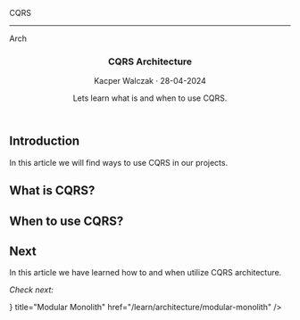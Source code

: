 
<section className="header__height w-full rounded-2xl bg-indigo-900 bg-opacity-10 border-2 border-indigo-500 mt-2">
    <article className="flex flex-col align-between h-full relative">
        <div className="absolute top-0 left-0 p-2">
            <ArchitectureTag/>
        </div>
        <section className="shadow-lg flex align-center justify-center gap-3 h-full overflow-hidden">
            <div className="flex flex-col bg-black h-40 w-40 p-1 mt-20 text-white font-bold">
                <p>CQRS</p>
                <hr/>
                <p>Arch</p>
            </div>
        </section>
        <header className="flex flex-col px-4 pb-4 pt-4">
            <div className="flex flex-row justify-between items-center mb-3 border-b-2 border-b-indigo-300">
                <h1 className="text-2xl font-bold">CQRS Architecture</h1>
                <p className="mt-2 text-lg text-gray-500">Kacper Walczak &middot; 28-04-2024</p>
            </div>
            <p className="mt-2 text-lg">Lets learn what is and when to use CQRS.</p>
        </header>
    </article>
</section>

## Introduction

In this article we will find ways to use CQRS in our projects.

## What is CQRS?

## When to use CQRS?

## Next

In this article we have learned how to and when utilize CQRS architecture.

*Check next:*

<Cards>
  <Card icon={<svg xmlns="http://www.w3.org/2000/svg" width="16" height="16" fill="currentColor" class="bi bi-buildings" viewBox="0 0 16 16">
  <path d="M14.763.075A.5.5 0 0 1 15 .5v15a.5.5 0 0 1-.5.5h-3a.5.5 0 0 1-.5-.5V14h-1v1.5a.5.5 0 0 1-.5.5h-9a.5.5 0 0 1-.5-.5V10a.5.5 0 0 1 .342-.474L6 7.64V4.5a.5.5 0 0 1 .276-.447l8-4a.5.5 0 0 1 .487.022M6 8.694 1 10.36V15h5zM7 15h2v-1.5a.5.5 0 0 1 .5-.5h2a.5.5 0 0 1 .5.5V15h2V1.309l-7 3.5z"/>
  <path d="M2 11h1v1H2zm2 0h1v1H4zm-2 2h1v1H2zm2 0h1v1H4zm4-4h1v1H8zm2 0h1v1h-1zm-2 2h1v1H8zm2 0h1v1h-1zm2-2h1v1h-1zm0 2h1v1h-1zM8 7h1v1H8zm2 0h1v1h-1zm2 0h1v1h-1zM8 5h1v1H8zm2 0h1v1h-1zm2 0h1v1h-1zm0-2h1v1h-1z"/>
</svg>} title="Modular Monolith" href="/learn/architecture/modular-monolith" />
</Cards>

<section className="rounded-2xl bg-lines flex mt-10 mb-20 h-20 w-full"></section>

<LatestReadings />
